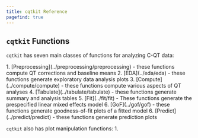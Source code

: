 ```yaml
---
title: cqtkit Reference
pagefind: true
---
```



## `cqtkit` Functions

`cqtkit` has seven main classes of functions for analyzing C-QT data:

<Steps>
1. [Preprocessing](../preprocessing/preprocessing) - these functions compute QT corrections and baseline means
2. [EDA](../eda/eda) - these functions generate exploratory data analysis plots
3. [Compute](../compute/compute) - these functions compute various aspects of QT analyses
4. [Tabulate](../tabulate/tabulate) - these functions generate summary and analysis tables 
5. [Fit](../fit/fit) - These functions generate the prespecified linear mixed effects model
6. [GoF](../gof/gof) - these functions generate goodness-of-fit plots of a fitted model
6. [Predict](../predict/predict) - these functions generate prediction plots
</Steps>

`cqtkit` also has plot manipulation functions:
<Steps>
1. 
